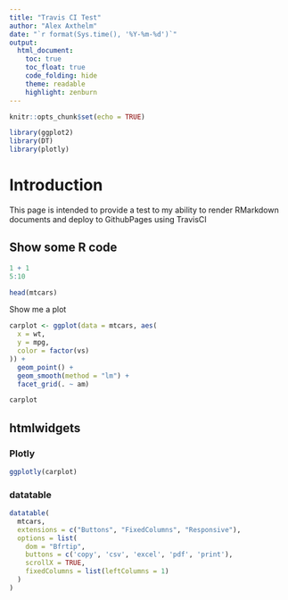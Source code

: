 ```yaml
---
title: "Travis CI Test"
author: "Alex Axthelm"
date: "`r format(Sys.time(), '%Y-%m-%d')`"
output:
  html_document:
    toc: true
    toc_float: true
    code_folding: hide
    theme: readable
    highlight: zenburn
---
```


```r
knitr::opts_chunk$set(echo = TRUE)
```

```r
library(ggplot2)
library(DT)
library(plotly)
```


# Introduction
This page is intended to provide a test to my ability to render RMarkdown documents and deploy to GithubPages using TravisCI

## Show some R code
```r
1 + 1
5:10
```

```r
head(mtcars)
```

Show me a plot
```r
carplot <- ggplot(data = mtcars, aes(
  x = wt,
  y = mpg,
  color = factor(vs)
)) +
  geom_point() +
  geom_smooth(method = "lm") +
  facet_grid(. ~ am)
```

```r
carplot
```

## htmlwidgets
### Plotly
```r
ggplotly(carplot)
```

### datatable
```r
datatable(
  mtcars,
  extensions = c("Buttons", "FixedColumns", "Responsive"),
  options = list(
    dom = "Bfrtip",
    buttons = c('copy', 'csv', 'excel', 'pdf', 'print'),
    scrollX = TRUE,
    fixedColumns = list(leftColumns = 1)
  )
)
```


